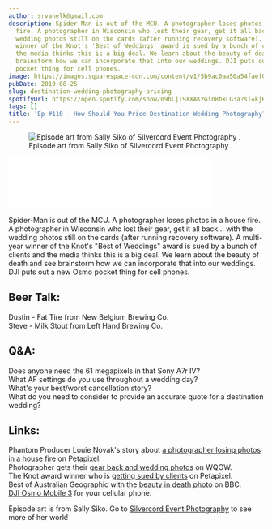 ```yaml
---
author: srvanelk@gmail.com
description: Spider-Man is out of the MCU. A photographer loses photos in a house
  fire. A photographer in Wisconsin who lost their gear, get it all back... with the
  wedding photos still on the cards (after running recovery software). A multi-year
  winner of the Knot's 'Best of Weddings' award is sued by a bunch of clients and
  the media thinks this is a big deal. We learn about the beauty of death and see
  brainstorm how we can incorporate that into our weddings. DJI puts out a new Osmo
  pocket thing for cell phones.
image: https://images.squarespace-cdn.com/content/v1/5b9ac0aa50a54faef024c950/1566766455243-AXUSJGKJ4FC1ELE4OSRV/Sally%2BSiko%2BPhoto.jpg?format=original
pubDate: 2019-08-25
slug: destination-wedding-photography-pricing
spotifyUrl: https://open.spotify.com/show/09hCjT9XXAKzGin8bkLG3a?si=kjRZvQ1JTb6Ov3HVzSSlWA
tags: []
title: 'Ep #110 - How Should You Price Destination Wedding Photography?'
---
```


<figure>
  <img src="https://images.squarespace-cdn.com/content/v1/5b9ac0aa50a54faef024c950/1566766455243-AXUSJGKJ4FC1ELE4OSRV/Sally%2BSiko%2BPhoto.jpg?format=original" alt=" Episode art from Sally Siko of  Silvercord Event Photography . " />
  <figcaption>Episode art from Sally Siko of  Silvercord Event Photography .</figcaption>
</figure>
<iframe class="embedly-embed" src="//cdn.embedly.com/widgets/media.html?src=https%3A%2F%2Fanchor.fm%2Fweddingphotohangover%2Fembed%2Fepisodes%2FEp-110---How-Should-You-Price-Destination-Wedding-Photography-e53ior&url=https%3A%2F%2Fanchor.fm%2Fweddingphotohangover%2Fepisodes%2FEp-110---How-Should-You-Price-Destination-Wedding-Photography-e53ior&image=https%3A%2F%2Fd3t3ozftmdmh3i.cloudfront.net%2Fproduction%2Fpodcast_uploaded_episode400%2F805714%2F805714-1566766015198-be38c8b15916c.jpg&key=61d05c9d54e8455ea7a9677c366be814&type=text%2Fhtml&schema=anchor&wmode=opaque" width="400" height="102" scrolling="no" frameborder="0" allow="autoplay; fullscreen" allowfullscreen="true"></iframe>

Spider-Man is out of the MCU. A photographer loses photos in a house fire. A photographer in Wisconsin who lost their gear, get it all back... with the wedding photos still on the cards (after running recovery software). A multi-year winner of the Knot's "Best of Weddings" award is sued by a bunch of clients and the media thinks this is a big deal. We learn about the beauty of death and see brainstorm how we can incorporate that into our weddings. DJI puts out a new Osmo pocket thing for cell phones.

## Beer Talk:  
Dustin - Fat Tire from New Belgium Brewing Co.  
Steve - Milk Stout from Left Hand Brewing Co.

## Q&A:  
Does anyone need the 61 megapixels in that Sony A7r IV?  
What AF settings do you use throughout a wedding day?  
What's your best/worst cancellation story?  
What do you need to consider to provide an accurate quote for a destination wedding?

## Links:  
Phantom Producer Louie Novak's story about [a photographer losing photos in a house fire](https://petapixel.com/2019/08/20/wedding-photographer-loses-photos-in-a-fire-only-offers-90-refund/) on Petapixel.  
Photographer gets their [gear back and wedding photos](http://wqow.com/news/top-stories/2019/08/20/photographer-reacts-to-getting-missing-wedding-photos-camera-gear-back/) on WQOW.  
The Knot award winner who is [getting sued by clients](https://petapixel.com/2019/08/20/best-of-weddings-award-winning-photog-sued-by-multiple-couples/) on Petapixel.  
Best of Australian Geographic with the [beauty in death photo](https://www.bbc.com/news/world-australia-49365922) on BBC.  
[DJI Osmo Mobile 3](https://www.dji.com/) for your cellular phone.

Episode art is from Sally Siko. Go to [Silvercord Event Photography](https://sallysiko.zenfolio.com/) to see more of her work!